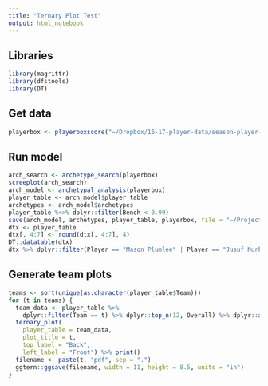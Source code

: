 ```yaml
---
title: "Ternary Plot Test"
output: html_notebook
---
```


## Libraries
```r
library(magrittr)
library(dfstools)
library(DT)
```

## Get data
```r
playerbox <- playerboxscore("~/Dropbox/16-17-player-data/season-player-feed-04-12-2017.xlsx")
```

## Run model
```r
arch_search <- archetype_search(playerbox)
screeplot(arch_search)
arch_model <- archetypal_analysis(playerbox)
player_table <- arch_model$player_table
archetypes <- arch_model$archetypes
player_table %<>% dplyr::filter(Bench < 0.99)
save(arch_model, archetypes, player_table, playerbox, file = "~/Projects/mastering-dfs-analytics-package/test-notebooks/ternary-data.RData")
dtx <- player_table
dtx[, 4:7] <- round(dtx[, 4:7], 4)
DT::datatable(dtx)
dtx %>% dplyr::filter(Player == "Mason Plumlee" | Player == "Jusuf Nurkic") %>% knitr::kable()
```

## Generate team plots
```r
teams <- sort(unique(as.character(player_table$Team)))
for (t in teams) {
  team_data <- player_table %>% 
    dplyr::filter(Team == t) %>% dplyr::top_n(12, Overall) %>% dplyr::arrange(desc(Overall))
  ternary_plot(
    player_table = team_data, 
    plot_title = t, 
    top_label = "Back", 
    left_label = "Front") %>% print()
  filename <- paste(t, "pdf", sep = ".")
  ggtern::ggsave(filename, width = 11, height = 8.5, units = "in")
}
```
